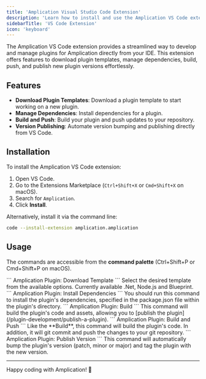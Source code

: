 ```yaml
---
title: 'Amplication Visual Studio Code Extension'
description: 'Learn how to install and use the Amplication VS Code extension to streamline plugin development.'
sidebarTitle: 'VS Code Extension'
icon: 'keyboard'
---
```


The Amplication VS Code extension provides a streamlined way to develop and manage plugins for Amplication directly from your IDE. This extension offers features to download plugin templates, manage dependencies, build, push, and publish new plugin versions effortlessly.

## Features

- **Download Plugin Templates**: Download a plugin template to start working on a new plugin.
- **Manage Dependencies**: Install dependencies for a plugin.
- **Build and Push**: Build your plugin and push updates to your repository.
- **Version Publishing**: Automate version bumping and publishing directly from VS Code.

## Installation

To install the Amplication VS Code extension:

1. Open VS Code.
2. Go to the Extensions Marketplace (`Ctrl+Shift+X` or `Cmd+Shift+X` on macOS).
3. Search for `Amplication`.
4. Click **Install**.

Alternatively, install it via the command line:

```sh
code --install-extension amplication.amplication
```

## Usage

The commands are accessible from the **command palette** (Ctrl+Shift+P or Cmd+Shift+P on macOS).

<Steps>

<Step title="Download a Template">
```
Amplication Plugin: Download Template
```
Select the desired template from the available options. Currently available .Net, Node.js and Blueprint.
</Step>

</Steps>

<Step title="Install Dependencies">
```
Amplication Plugin: Install Dependencies
```
You should run this command to install the plugin's dependencies, specified in the package.json file within the plugin's directory.
</Step>

<Step title="Build">
```
Amplication Plugin: Build
```
This command will build the plugin's code and assets, allowing you to [publish the plugin](/plugin-development/publish-a-plugin).
</Step>

<Step title="Build and Push a Plugin">
```
Amplication Plugin: Build and Push
```
Like the **Build**, this command will build the plugin's code. In addition, it will git commit and push the changes to your git repository.
</Step>

<Step title="Publish a New Plugin Version">
```
Amplication Plugin: Publish Version
```
This command will automatically bump the plugin's version (patch, minor or major) and tag the plugin with the new version.
</Step>

---

Happy coding with Amplication! 🚀
